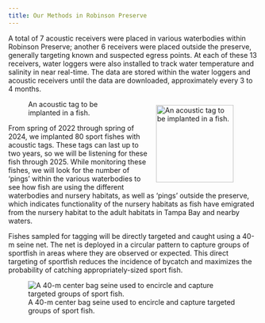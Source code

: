 ```yaml
---
title: Our Methods in Robinson Preserve
---
```


A total of 7 acoustic receivers were placed in various waterbodies within Robinson Preserve; another 6 receivers were placed outside the preserve, generally targeting known and suspected egress points. At each of these 13 receivers, water loggers were also installed to track water temperature and salinity in near real-time. The data are stored within the water loggers and acoustic receivers until the data are downloaded, approximately every 3 to 4 months.

![An acoustic tag to be\
implanted in a fish.](images/AcousticTag_cropped.jpg.png){style="float: right; padding: 10px" width="156"}

From spring of 2022 through spring of 2024, we implanted 80 sport fishes with acoustic tags. These tags can last up to two years, so we will be listening for these fish through 2025. While monitoring these fishes, we will look for the number of 'pings' within the various waterbodies to see how fish are using the different waterbodies and nursery habitats, as well as 'pings' outside the preserve, which indicates functionality of the nursery habitats as fish have emigrated from the nursery habitat to the adult habitats in Tampa Bay and nearby waters.

Fishes sampled for tagging will be directly targeted and caught using a 40-m seine net. The net is deployed in a circular pattern to capture groups of sportfish in areas where they are observed or expected. This direct targeting of sportfish reduces the incidence of bycatch and maximizes the probability of catching appropriately-sized sport fish.

![A 40-m center bag seine used to encircle and capture targeted groups of sport fish.](images/40%20m%20seine_Cape%20Haze_2018.png)
